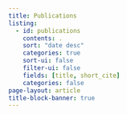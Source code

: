 ```yaml
---
title: Publications
listing:
  - id: publications
    contents: .
    sort: "date desc"
    categories: true
    sort-ui: false
    filter-ui: false
    fields: [title, short_cite]
    categories: false
page-layout: article
title-block-banner: true
---
```


<!-- Adding figures here could be very nice -->
:::{#publications}
:::
